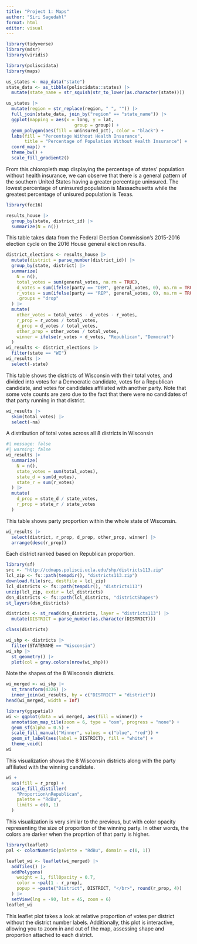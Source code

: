 ```yaml
---
title: "Project 1: Maps"
author: "Siri Sagedahl"
format: html
editor: visual
---
```


```r
library(tidyverse)
library(mdsr)
library(viridis)
```

```r
library(poliscidata)
library(maps)

us_states <- map_data("state")
state_data <- as_tibble(poliscidata::states) |>
  mutate(state_name = str_squish(str_to_lower(as.character(state))))

us_states |>
  mutate(region = str_replace(region, " ", "")) |>
  full_join(state_data, join_by("region" == "state_name")) |>
  ggplot(mapping = aes(x = long, y = lat,
                          group = group)) + 
  geom_polygon(aes(fill = uninsured_pct), color = "black") + 
  labs(fill = "Percentage Without Health Insurance",
       title = "Percentage of Population Without Health Insurance") +
  coord_map() + 
  theme_bw() +  
  scale_fill_gradient2() 
```
From this chloropleth map displaying the percentage of states' population without health insurance, we can observe that there is a general pattern of the southern United States having a greater percentage uninsured. The lowest percentage of uninsured population is Massachusetts while the greatest percentage of unisured population is Texas.

```r
library(fec16)

results_house |>
  group_by(state, district_id) |>
  summarize(N = n())
```
This table takes data from the Federal Election Commission's 2015-2016 election cycle on the 2016 House general election results.

```r
district_elections <- results_house |>
  mutate(district = parse_number(district_id)) |>
  group_by(state, district) |>
  summarize(
    N = n(), 
    total_votes = sum(general_votes, na.rm = TRUE),
    d_votes = sum(ifelse(party == "DEM", general_votes, 0), na.rm = TRUE),
    r_votes = sum(ifelse(party == "REP", general_votes, 0), na.rm = TRUE),
    .groups = "drop"
  ) |>
  mutate(
    other_votes = total_votes - d_votes - r_votes,
    r_prop = r_votes / total_votes,
    d_prop = d_votes / total_votes,
    other_prop = other_votes / total_votes,
    winner = ifelse(r_votes > d_votes, "Republican", "Democrat")
  )
wi_results <- district_elections |>
  filter(state == "WI")
wi_results |>                  
  select(-state)
```
This table shows the districts of Wisconsin with their total votes, and divided into votes for a Democratic candidate, votes for a Republican candidate, and votes for candidates affiliated with another party. Note that some vote counts are zero due to the fact that there were no candidates of that party running in that district.

```r
wi_results |>
  skim(total_votes) |>
  select(-na)
```
A distribution of total votes across all 8 districts in Wisconsin

```r
#| message: false
#| warning: false
wi_results |>
  summarize(
    N = n(), 
    state_votes = sum(total_votes), 
    state_d = sum(d_votes), 
    state_r = sum(r_votes)
  ) |>
  mutate(
    d_prop = state_d / state_votes, 
    r_prop = state_r / state_votes
  )
```
This table shows party proportion within the whole state of Wisconsin.

```r
wi_results |>
  select(district, r_prop, d_prop, other_prop, winner) |>
  arrange(desc(r_prop))
```
Each district ranked based on Republican proportion.

```r
library(sf)
src <- "http://cdmaps.polisci.ucla.edu/shp/districts113.zip"
lcl_zip <- fs::path(tempdir(), "districts113.zip")
download.file(src, destfile = lcl_zip)
lcl_districts <- fs::path(tempdir(), "districts113")
unzip(lcl_zip, exdir = lcl_districts)
dsn_districts <- fs::path(lcl_districts, "districtShapes")
st_layers(dsn_districts)
```

```r
districts <- st_read(dsn_districts, layer = "districts113") |>
  mutate(DISTRICT = parse_number(as.character(DISTRICT)))
```

```r
class(districts)
```

```r
wi_shp <- districts |>
  filter(STATENAME == "Wisconsin")
wi_shp |>
  st_geometry() |>
  plot(col = gray.colors(nrow(wi_shp)))
```
Note the shapes of the 8 Wisconsin districts.

```r
wi_merged <- wi_shp |>
  st_transform(4326) |>
  inner_join(wi_results, by = c("DISTRICT" = "district"))
head(wi_merged, width = Inf)
```

```r
library(ggspatial)
wi <- ggplot(data = wi_merged, aes(fill = winner)) +
  annotation_map_tile(zoom = 6, type = "osm", progress = "none") + 
  geom_sf(alpha = 0.5) +
  scale_fill_manual("Winner", values = c("blue", "red")) + 
  geom_sf_label(aes(label = DISTRICT), fill = "white") + 
  theme_void()
wi
```
This visualization shows the 8 Wisconsin districts along with the party affiliated with the winning candidate.

```r
wi +
  aes(fill = r_prop) + 
  scale_fill_distiller(
    "Proportion\nRepublican", 
    palette = "RdBu", 
    limits = c(0, 1)
  )
```
This visualization is very similar to the previous, but with color opacity representing the size of proportion of the winning party. In other words, the colors are darker when the proprtion of that party is higher.

```r
library(leaflet)
pal <- colorNumeric(palette = "RdBu", domain = c(0, 1))

leaflet_wi <- leaflet(wi_merged) |>
  addTiles() |>
  addPolygons(
    weight = 1, fillOpacity = 0.7, 
    color = ~pal(1 - r_prop),  
    popup = ~paste("District", DISTRICT, "</br>", round(r_prop, 4))
  ) |>                         
  setView(lng = -90, lat = 45, zoom = 6)
leaflet_wi

```
This leaflet plot takes a look at relative proportion of votes per district without the district number labels. Additionally, this plot is interactive, allowing you to zoom in and out of the map, assessing shape and proportion attached to each district.
